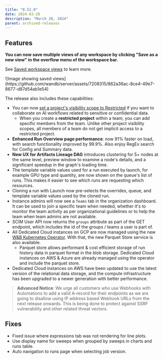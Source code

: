```yaml
---
title: "0.51.0"
date: 2024-03-20
description: "March 20, 2024"
parent: archived-releases
---
```



<Danger>
<Text/>
</Danger>

## Features

**You can now save multiple views of any workspace by clicking "Save as a new view" in the overflow menu of the workspace bar.**

See [Saved workspace views](https://docs.wandb.ai/models/app/pages/workspaces#create-saved-workspace-views) to learn more.

<Frame>
![Image showing saved views](https://github.com/wandb/server/assets/7208315/862a36ac-8ce4-49e7-8677-d87d54ab1e54)
</Frame>

The release also includes these capabilities:
* You can now [set a project's visibility scope to Restricted](https://docs.wandb.ai/platform/hosting/iam/access-management/restricted-projects/) if you want to collaborate on AI workflows related to sensitive or confidential data. 
    * When you create a **restricted project** within a team, you can add specific members from the team. Unlike other project visibility scopes, all members of a team do not get implicit access to a restricted project.
* **Enhanced Run Overview page performance**: now 91% faster on load, with search functionality improved by 99.9%. Also enjoy RegEx search for Config and Summary data. 
* **New UX for Artifacts Lineage DAG** introduces clustering for 5+ nodes at the same level, preview window to examine a node's details, and a significant speedup in the graph's loading time.
* The template variable values used for a run executed by launch, for example GPU type and quantity, are now shown on the queue's list of runs.  This makes it  easier to see which runs are requesting which resources.
* Cloning a run with Launch now pre-selects the overrides, queue, and template variable values used by the cloned run.
* Instance admins will now see a `Teams` tab in the organization dashboard. It can be used to join a specific team when needed, whether it's to monitor the team activity as per organizational guidelines or to help the team when team admins are not available. 
* SCIM User API now returns the `groups` attribute as part of the GET endpoint, which includes the id of the groups / teams a user is part of.
* All Dedicated Cloud instances on GCP are now managed using the new [W&B Kubernetes Operator](https://docs.wandb.ai/platform/hosting/operator/). With that, the new Parquet Store service is also available. 
    * Parquet store allows performant & cost efficient storage of run history data in parquet format in the blob storage. Dedicated Cloud instances on AWS & Azure are already managed using the operator and include the parquet store.
* Dedicated Cloud instances on AWS have been updated to use the latest version of the relational data storage, and the compute infrastructure has been upgraded to a newer generation with better performance.

> **Advanced Notice**: We urge all customers who use Webhooks with Automations to add a valid A-record for their endpoints as we are going to disallow using IP address based Webhook URLs from the next release onwards. This is being done to protect against SSRF vulnerability and other related threat vectors.

## Fixes

* Fixed issue where expressions tab was not rendering for line plots.
* Use display name for sweeps when grouped by sweeps in charts and runs table.
* Auto navigation to runs page when selecting job version.
